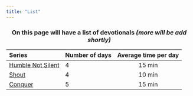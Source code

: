 ```yaml
---
title: "List"
---
```




<h3><center>On this page will have a list of devotionals _(more will be add shortly)_

| Series | Number of days | Average time per day |
|:------------------- |:-- |:----:|
| [Humble Not Silent](humble_not_silent.html) | 4 | 15 min |
| [Shout](Shout.html) | 4 | 10 min |
| [Conquer](Conquer.html) | 5 | 15 min |


